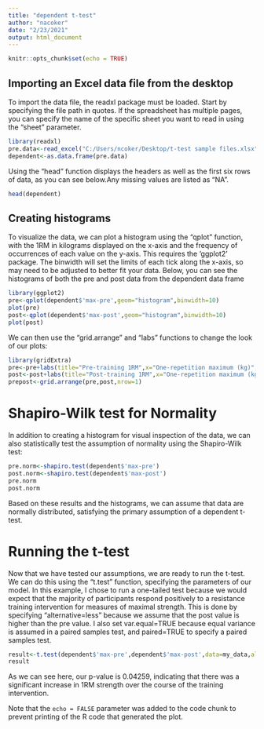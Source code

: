 ```yaml
---
title: "dependent t-test"
author: "nacoker"
date: "2/23/2021"
output: html_document
---
```


```r
knitr::opts_chunk$set(echo = TRUE)
```

## Importing an Excel data file from the desktop
To import the data file, the readxl package must be loaded. Start by specifying the file path in quotes. If the spreadsheet has multiple pages, you can specify the name of the specific sheet you want to read in using the "sheet" parameter. 

```r
library(readxl)
pre.data<-read_excel("C:/Users/ncoker/Desktop/t-test sample files.xlsx",sheet="missing-dependent") 
dependent<-as.data.frame(pre.data) 
```

Using the "head" function displays the headers as well as the first six rows of data, as you can see below.Any missing values are listed as "NA".

```r
head(dependent)
```


## Creating histograms

To visualize the data, we can plot a histogram using the "qplot" function, with the 1RM in kilograms displayed on the x-axis and the frequency of occurrences of each value on the y-axis. This requires the 'ggplot2' package. The binwidth will set the limits of each tick along the x-axis, so may need to be adjusted to better fit your data. Below, you can see the histograms of both the pre and post data from the dependent data frame

```r
library(ggplot2)
pre<-qplot(dependent$'max-pre',geom="histogram",binwidth=10)
plot(pre)
post<-qplot(dependent$'max-post',geom="histogram",binwidth=10)
plot(post)
```

We can then use the "grid.arrange" and "labs" functions to change the look of our plots:

```r
library(gridExtra)
pre<-pre+labs(title="Pre-training 1RM",x="One-repetition maximum (kg)",y="Frequency")+theme_classic()
post<-post+labs(title="Post-training 1RM",x="One-repetition maximum (kg)",y="Frequency")+theme_classic()
prepost<-grid.arrange(pre,post,nrow=1)
```

# Shapiro-Wilk test for Normality

In addition to creating a histogram for visual inspection of the data, we can also statistically test the assumption of normality using the Shapiro-Wilk test:

```r
pre.norm<-shapiro.test(dependent$'max-pre')
post.norm<-shapiro.test(dependent$'max-post')
pre.norm
post.norm
```

Based on these results and the histograms, we can assume that data are normally distributed, satisfying the primary assumption of a dependent t-test. 

# Running the t-test

Now that we have tested our assumptions, we are ready to run the t-test. We can do this using the "t.test" function, specifying the parameters of our model. In this example, I chose to run a one-tailed test because we would expect that the majority of participants respond positively to a resistance training intervention for measures of maximal strength. This is done by specifying "alternative=less" because we assume that the post value is higher than the pre value. I also set var.equal=TRUE because equal variance is assumed in a paired samples test, and paired=TRUE to specify a paired samples test. 
```r
result<-t.test(dependent$'max-pre',dependent$'max-post',data=my_data,alternative="less",var.equal=TRUE,paired=TRUE)
result
```

As we can see here, our p-value is 0.04259, indicating that there was a significant increase in 1RM strength over the course of the training intervention. 

Note that the `echo = FALSE` parameter was added to the code chunk to prevent printing of the R code that generated the plot.
